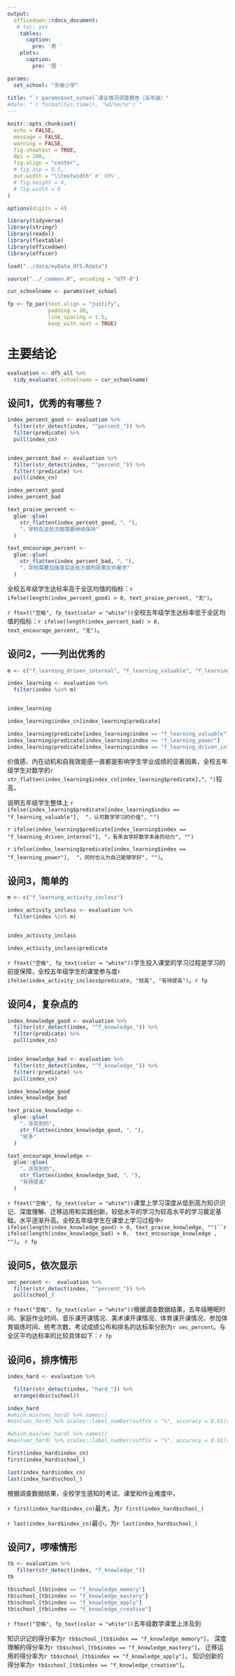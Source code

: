```yaml
---
output: 
  officedown::rdocx_document:
   # toc: yes
    tables:
      caption:
        pre: '表 '
    plots:
      caption:
        pre: '图 '

params:
  set_school: "东坡小学"
  
title: "`r params$set_school`课业情况调查报告（五年级）"
#date: "`r format(Sys.time(), '%d/%m/%Y')`"
---
```



```r
knitr::opts_chunk$set(
  echo = FALSE,
  message = FALSE,
  warning = FALSE,
  fig.showtext = TRUE,
  dpi = 100,
  fig.align = "center",
  # fig.asp = 0.5,
  out.width = "\\textwidth" #' 99%',
  # fig.height = 4,
  # fig.width = 8
)

options(digits = 4)
```


```r
library(tidyverse)
library(stringr)
library(readxl)
library(flextable)
library(officedown)
library(officer)

load("../data/myData_df5.Rdata")

source("../_common.R", encoding = "UTF-8")

cur_schoolname <- params$set_school
```



```r
fp <- fp_par(text.align = "justify", 
             padding = 10,
             line_spacing = 1.5,
             keep_with_next = TRUE)
```



# 主要结论


```r
evaluation <- df5_all %>%
  tidy_evaluate(.schoolname = cur_schoolname)
```



## 设问1，优秀的有哪些？
```r
index_percent_good <- evaluation %>% 
  filter(str_detect(index, "^percent_")) %>% 
  filter(predicate) %>% 
  pull(index_cn)


index_percent_bad <- evaluation %>% 
  filter(str_detect(index, "^percent_")) %>% 
  filter(!predicate) %>% 
  pull(index_cn)

index_percent_good
index_percent_bad
```


```r
text_praise_percent <-
  glue::glue(
    str_flatten(index_percent_good, "、"),
    "，学校在这些方面需要继续保持"
  )

text_encourage_percent <-
  glue::glue(
    str_flatten(index_percent_bad, "、"),
    "，学校需要加强落实这些方面的政策文件要求"
  )
```

全校五年级学生达标率高于全区均值的指标：`r ifelse(length(index_percent_good) > 0, text_praise_percent, "无")`。 


`r ftext("空格", fp_text(color = "white"))`全校五年级学生达标率低于全区均值的指标：`r ifelse(length(index_percent_bad) > 0, text_encourage_percent, "无")`。 





## 设问2，一一列出优秀的

```r
m <- c("f_learning_driven_internal", "f_learning_valuable", "f_learning_power")

index_learning <- evaluation %>% 
  filter(index %in% m) 


index_learning
```
```r
index_learning$index_cn[index_learning$predicate]

index_learning$predicate[index_learning$index == "f_learning_valuable"]
index_learning$predicate[index_learning$index == "f_learning_power"]
index_learning$predicate[index_learning$index == "f_learning_driven_internal"]
```


价值感、内在动机和自我效能感一直都是影响学生学业成绩的显著因素，全校五年级学生对数学的`r str_flatten(index_learning$index_cn[index_learning$predicate],"、")`较高，

说明五年级学生整体上
`r ifelse(index_learning$predicate[index_learning$index == "f_learning_valuable"],  "，认可数学学习的价值", "")`

`r ifelse(index_learning$predicate[index_learning$index == "f_learning_driven_internal"], "，有来自学好数学本身的动力", "")`

`r ifelse(index_learning$predicate[index_learning$index == "f_learning_power"],  "，同时也认为自己能够学好", "")`。








## 设问3，简单的

```r
m <- c("f_learning_activity_inclass")

index_activity_inclass <- evaluation %>% 
  filter(index %in% m) 


index_activity_inclass
```
```r
index_activity_inclass$predicate
```



`r ftext("空格", fp_text(color = "white"))`学生投入课堂的学习过程是学习的前提保障，全校五年级学生的课堂参与度`r ifelse(index_activity_inclass$predicate, "较高", "有待提高")`。`r fp`




## 设问4，复杂点的
```r
index_knowledge_good <- evaluation %>% 
  filter(str_detect(index, "^f_knowledge_")) %>% 
  filter(predicate) %>% 
  pull(index_cn)


index_knowledge_bad <- evaluation %>% 
  filter(str_detect(index, "^f_knowledge_")) %>% 
  filter(!predicate) %>% 
  pull(index_cn)

index_knowledge_good
index_knowledge_bad
```
```r
text_praise_knowledge <-
  glue::glue(
    "，涉及到的",
    str_flatten(index_knowledge_good, "、"),
    "较多"
  )

text_encourage_knowledge <-
  glue::glue(
    "，涉及到的",
    str_flatten(index_knowledge_bad, "、"),
    "有待提高"
  )
```


`r ftext("空格", fp_text(color = "white"))`课堂上学习深度从低到高为知识识记、深度理解、迁移运用和实践创新，较低水平的学习为较高水平的学习奠定基础，水平逐渐升高。全校五年级学生在课堂上学习过程中`r ifelse(length(index_knowledge_good) > 0, text_praise_knowledge, "")``r ifelse(length(index_knowledge_bad) > 0,  text_encourage_knowledge , "")`。 `r fp`





## 设问5，依次显示

```r
vec_percent <-  evaluation %>% 
  filter(str_detect(index, "^percent_")) %>% 
  pull(school_)

```


`r ftext("空格", fp_text(color = "white"))`根据调查数据结果，五年级睡眠时间、家庭作业时间、音乐课开课情况、美术课开课情况、体育课开课情况、参加体育锻炼时间、统考次数、考试成绩公布和排名的达标率分别为`r vec_percent`。与全区平均达标率的比较具体如下：`r fp`









## 设问6，排序情形

```r
index_hard <- evaluation %>% 

  filter(str_detect(index, "hard_")) %>% 
  arrange(desc(school))

index_hard
#which.min(vec_hard) %>% names()
#min(vec_hard) %>% scales::label_number(suffix = "%", accuracy = 0.01)()

#which.max(vec_hard) %>% names()
#max(vec_hard) %>% scales::label_number(suffix = "%", accuracy = 0.01)()

first(index_hard$index_cn)
first(index_hard$school_)

last(index_hard$index_cn)
last(index_hard$school_)
```

根据调查数据结果，全校学生感知的考试、课堂和作业难度中，

`r first(index_hard$index_cn) `最大，为`r first(index_hard$school_)`

`r last(index_hard$index_cn)`最小，为`r last(index_hard$school_)`





## 设问7，啰嗦情形

```r
tb <- evaluation %>% 
   filter(str_detect(index, "f_knowledge_"))
tb
```


```r
tb$school_[tb$index == "f_knowledge_memory"]
tb$school_[tb$index == "f_knowledge_mastery"]
tb$school_[tb$index == "f_knowledge_apply"]
tb$school_[tb$index == "f_knowledge_creative"]
```


`r ftext("空格", fp_text(color = "white"))`五年级数学课堂上涉及到

知识识记的得分率为`r tb$school_[tb$index == "f_knowledge_memory"]`，
深度理解的得分率为`r tb$school_[tb$index == "f_knowledge_mastery"]`，
迁移运用的得分率为`r tb$school_[tb$index == "f_knowledge_apply"]`，
知识创新的得分率为`r tb$school_[tb$index == "f_knowledge_creative"]`。





